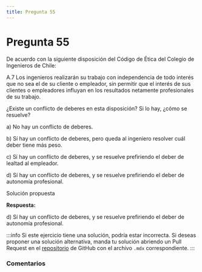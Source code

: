 ```yaml
---
title: Pregunta 55
---
```



# Pregunta 55

<div className="exercise">
De acuerdo con la siguiente disposición del Código de Ética del Colegio de Ingenieros de Chile:

A.7 Los ingenieros realizarán su trabajo con independencia de todo interés que no sea el de su
cliente o empleador, sin permitir que el interés de sus clientes o empleadores influyan en los
resultados netamente profesionales de su trabajo.

¿Existe un conflicto de deberes en esta disposición? Si lo hay, ¿cómo se resuelve?

a) No hay un conflicto de deberes.

b) Sí hay un conflicto de deberes, pero queda al ingeniero resolver cuál deber tiene más peso.

c) Sí hay un conflicto de deberes, y se resuelve prefiriendo el deber de lealtad al empleador.

d) Sí hay un conflicto de deberes, y se resuelve prefiriendo el deber de autonomía profesional.
</div>

<MDXDetails>
<summary>Solución propuesta</summary>

<div className="exercise">

**Respuesta:**

d) Sí hay un conflicto de deberes, y se resuelve prefiriendo el deber de autonomía profesional.
</div>

:::info
Si este ejercicio tiene una solución, podría estar incorrecta. Si deseas proponer una solución alternativa, manda tu solución abriendo
un Pull Request en el [repositorio](https://github.com/crow-rojas/apuntes-fundamentals/pulls) de GitHub con el archivo
`.mdx` correspondiente.
:::

</MDXDetails>

### Comentarios

<Disqus
  url="https://crow-rojas.github.io/apuntes-fundamentals/docs/engineering/ethics/exercises/2023-2/p55"
  identifier="docs/engineering/ethics/exercises/2023-2/p55"
  title="2023-2 Ética - Pregunta 55"
/>
